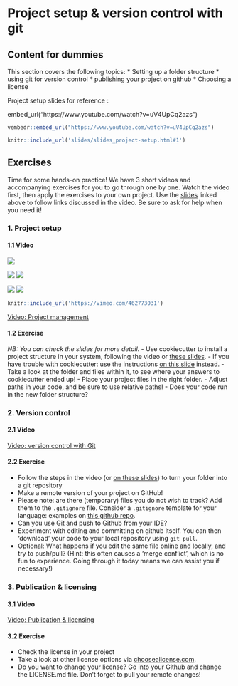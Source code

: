 # Project setup & version control with git {#project-setup}

## Content for dummies

This section covers the following topics:
* Setting up a folder structure
* using git for version control
* publishing your project on github
* Choosing a license

Project setup slides for reference :

embed_url("https://www.youtube.com/watch?v=uV4UpCq2azs")

```r
vembedr::embed_url("https://www.youtube.com/watch?v=uV4UpCq2azs")
```


```r
knitr::include_url('slides/slides_project-setup.html#1')
```


## Exercises

Time for some hands-on practice!
We have 3 short videos and accompanying exercises for you to go through one by one.
Watch the video first, then apply the exercises to your own project.
Use the [slides](../slides/slides_project-setup.html) linked above to follow links discussed in the video.
Be sure to ask for help when you need it!

### 1. Project setup

#### 1.1 Video


![](https://vimeo.com/462773031)

![](https://youtu.be/zNzZ1PfUDNk)
![](https://www.youtube.com/watch?v=zNzZ1PfUDNk)

![](https://vimeo.com/142172484)
![](https://player.vimeo.com/video/142172484)


```r
knitr::include_url('https://vimeo.com/462773031')
```



[Video: Project management](https://vimeo.com/462773031)

#### 1.2 Exercise 
_NB: You can check the slides for more detail._
- Use cookiecutter to install a project structure in your system, following the video or [these slides](../slides/slides_project-setup.html#4).
- If you have trouble with cookiecutter: use the instructions [on this slide](../slides/slides_project-setup.html#6) instead.
- Take a look at the folder and files within it, to see where your answers to cookiecutter ended up!
- Place your project files in the right folder.
- Adjust paths in your code, and be sure to use relative paths!
- Does your code run in the new folder structure?


### 2. Version control

#### 2.1 Video
[Video: version control with Git](https://vimeo.com/463264170)

#### 2.2 Exercise
- Follow the steps in the video (or [on these slides](../slides/slides_project-setup.html#17)) to turn your folder into a git repository
- Make a remote version of your project on GitHub!
- Please note: are there (temporary) files you do not wish to track?
  Add them to the `.gitignore` file.
  Consider a `.gitignore` template for your language: examples on [this github repo](https://github.com/github/gitignore).
- Can you use Git and push to Github from your IDE?
- Experiment with editing and committing on github itself.
  You can then 'download' your code to your local repository using `git pull`.
- Optional: What happens if you edit the same file online and locally, and try to push/pull?
  (Hint: this often causes a 'merge conflict', which is no fun to experience.
  Going through it today means we can assist you if necessary!)

 
### 3. Publication & licensing

#### 3.1 Video
[Video: Publication & licensing](https://vimeo.com/463659936)

#### 3.2 Exercise
- Check the license in your project
- Take a look at other license options via [choosealicense.com](https://choosealicense.com/).
- Do you want to change your license? Go into your Github and change the LICENSE.md file. Don't forget to pull your remote changes!


